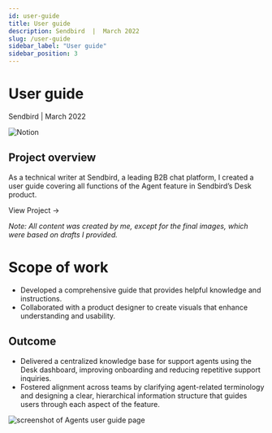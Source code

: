 ```yaml
---
id: user-guide
title: User guide
description: Sendbird  |  March 2022
slug: /user-guide
sidebar_label: "User guide"
sidebar_position: 3
---
```



# User guide

Sendbird | March 2022

![Notion](https://img.shields.io/badge/Notion-000000?style=for-the-badge&logo=notion&logoColor=white)

## Project overview

As a technical writer at Sendbird, a leading B2B chat platform, I created a user guide covering all functions of the Agent feature in Sendbird’s Desk product.

<InteractiveButton url="https://www.notion.so/Agents-b56e36237e0e42bebc39aa9d173e1da6">
	View Project →
</InteractiveButton>

_Note: All content was created by me, except for the final images, which were based on drafts I provided._

# Scope of work

- Developed a comprehensive guide that provides helpful knowledge and instructions.
- Collaborated with a product designer to create visuals that enhance understanding and usability.

## Outcome

- Delivered a centralized knowledge base for support agents using the Desk dashboard, improving onboarding and reducing repetitive support inquiries.
- Fostered alignment across teams by clarifying agent-related terminology and designing a clear, hierarchical information structure that guides users through each aspect of the feature.

![screenshot of Agents user guide page](./img/agents-user-guide.png)
